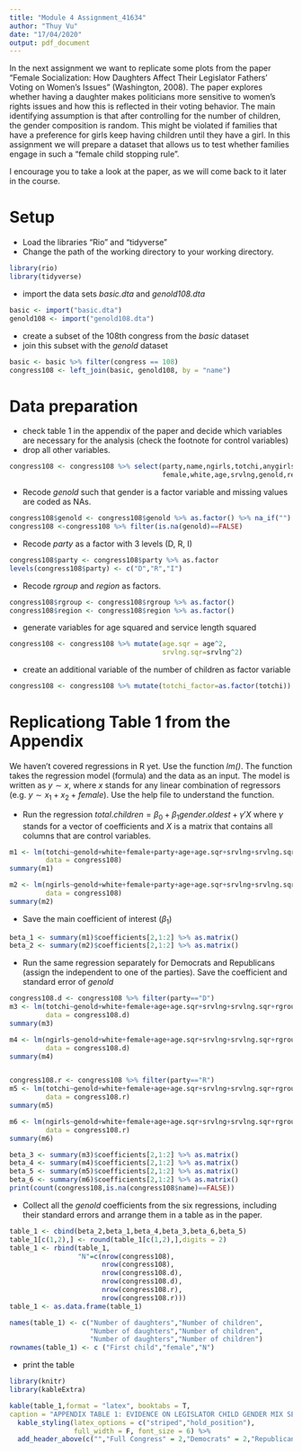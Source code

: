 ```yaml
---
title: "Module 4 Assignment_41634"
author: "Thuy Vu"
date: "17/04/2020"
output: pdf_document
---
```


In the next assignment we want to replicate some plots from the paper "Female Socialization: How Daughters Affect Their Legislator Fathers' Voting on Women's Issues" (Washington, 2008). The paper explores whether having a daughter makes politicians more sensitive to women's rights issues and how this is reflected in their voting behavior. The main identifying assumption is that after controlling for the number of children, the gender composition is random. This might be violated if families that have a preference for girls keep having children until they have a girl. In this assignment we will prepare a dataset that allows us to test whether families engage in such a "female child stopping rule".

I encourage you to take a look at the paper, as we will come back to it later in the course. 

# Setup

* Load the libraries "Rio" and "tidyverse"
* Change the path of the working directory to your working directory.

```r

library(rio)
library(tidyverse)

```

* import the data sets *basic.dta* and *genold108.dta*
```r
basic <- import("basic.dta")
genold108 <- import("genold108.dta")
```
* create a subset of the 108th congress from the *basic* dataset
* join this subset with the *genold* dataset
```r
basic <- basic %>% filter(congress == 108)
congress108 <- left_join(basic, genold108, by = "name")
```

# Data preparation

* check table 1 in the appendix of the paper and decide which variables are necessary for the analysis (check the footnote for control variables)
* drop all other variables.
```r
congress108 <- congress108 %>% select(party,name,ngirls,totchi,anygirls,rgroup,
                                      female,white,age,srvlng,genold,region)

```
* Recode *genold* such that gender is a factor variable and missing values are coded as NAs.
```r
congress108$genold <- congress108$genold %>% as.factor() %>% na_if("")
congress108 <-congress108 %>% filter(is.na(genold)==FALSE)
```
* Recode *party* as a factor with 3 levels (D, R, I)
```r
congress108$party <- congress108$party %>% as.factor 
levels(congress108$party) <- c("D","R","I")
```
* Recode *rgroup* and *region* as factors.
```r
congress108$rgroup <- congress108$rgroup %>% as.factor()
congress108$region <- congress108$region %>% as.factor()
```
* generate variables for age squared and service length squared
```r
congress108 <- congress108 %>% mutate(age.sqr = age^2,
                                      srvlng.sqr=srvlng^2)
```

* create an additional variable of the number of children as factor variable
```r
congress108 <- congress108 %>% mutate(totchi_factor=as.factor(totchi))
```

# Replicationg Table 1 from the Appendix

We haven't covered regressions in R yet. Use the function *lm()*. The function takes the regression model (formula) and the data as an input. The model is written as $y \sim x$, where $x$ stands for any linear combination of regressors (e.g. $y \sim x_1 + x_2 + female$). Use the help file to understand the function.

* Run the regression $total.children = \beta_0 + \beta_1 gender.oldest + \gamma'X$ where $\gamma$ stands for a vector of coefficients and $X$ is a matrix that contains all columns that are control variables.\footnote{This is just a short notation instead of writing the full model with all control variables $totchi = \beta_0 + \beta_1 genold + \gamma_1 age + \gamma_2 age^2 + \gamma_3 Democrat + ... + \epsilon$ which quickly gets out of hand for large models.}

```r
m1 <- lm(totchi~genold+white+female+party+age+age.sqr+srvlng+srvlng.sqr+rgroup+region, 
         data = congress108)
summary(m1)

m2 <- lm(ngirls~genold+white+female+party+age+age.sqr+srvlng+srvlng.sqr+rgroup+region+totchi_factor, 
         data = congress108)
summary(m2)
```


* Save the main coefficient of interest ($\beta_1$)
```r
beta_1 <- summary(m1)$coefficients[2,1:2] %>% as.matrix()
beta_2 <- summary(m2)$coefficients[2,1:2] %>% as.matrix()
```

* Run the same regression separately for Democrats and Republicans (assign the independent to one of the parties). Save the coefficient and standard error of *genold*
```r
congress108.d <- congress108 %>% filter(party=="D")
m3 <- lm(totchi~genold+white+female+age+age.sqr+srvlng+srvlng.sqr+rgroup+region, 
         data = congress108.d)
summary(m3)

m4 <- lm(ngirls~genold+white+female+age+age.sqr+srvlng+srvlng.sqr+rgroup+region+totchi_factor, 
         data = congress108.d)
summary(m4)


congress108.r <- congress108 %>% filter(party=="R")
m5 <- lm(totchi~genold+white+female+age+age.sqr+srvlng+srvlng.sqr+rgroup+region, 
         data = congress108.r)
summary(m5)

m6 <- lm(ngirls~genold+white+female+age+age.sqr+srvlng+srvlng.sqr+rgroup+region+totchi_factor, 
         data = congress108.r)
summary(m6)

beta_3 <- summary(m3)$coefficients[2,1:2] %>% as.matrix()
beta_4 <- summary(m4)$coefficients[2,1:2] %>% as.matrix()
beta_5 <- summary(m5)$coefficients[2,1:2] %>% as.matrix()
beta_6 <- summary(m6)$coefficients[2,1:2] %>% as.matrix()
print(count(congress108,is.na(congress108$name)==FALSE))
```

* Collect all the *genold* coefficients from the six regressions, including their standard errors and arrange them in a table as in the paper.
```r
table_1 <- cbind(beta_2,beta_1,beta_4,beta_3,beta_6,beta_5)
table_1[c(1,2),] <- round(table_1[c(1,2),],digits = 2)
table_1 <- rbind(table_1,
                 "N"=c(nrow(congress108),
                       nrow(congress108),
                       nrow(congress108.d),
                       nrow(congress108.d),
                       nrow(congress108.r),
                       nrow(congress108.r)))
table_1 <- as.data.frame(table_1)

names(table_1) <- c("Number of daughters","Number of children",
                    "Number of daughters","Number of children",
                    "Number of daughters","Number of children")
rownames(table_1) <- c ("First child","female","N")
```

* print the table
```r
library(knitr)
library(kableExtra)

kable(table_1,format = "latex", booktabs = T, 
caption = "APPENDIX TABLE 1: EVIDENCE ON LEGISLATOR CHILD GENDER MIX SELECTION, 108TH CONGRESS") %>%
  kable_styling(latex_options = c("striped","hold_position"),
                full_width = F, font_size = 6) %>%
  add_header_above(c("","Full Congress" = 2,"Democrats" = 2,"Republicans" = 2))


```